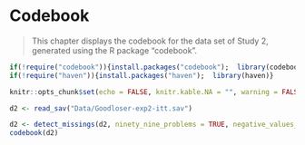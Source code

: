 # Codebook

> This chapter displays the codebook for the  data set of Study 2, generated using the R package "codebook".


```r
if(!require("codebook")){install.packages("codebook");  library(codebook)}
if(!require("haven")){install.packages("haven");  library(haven)}

knitr::opts_chunk$set(echo = FALSE, knitr.kable.NA = "", warning = FALSE, message = FALSE, cache = TRUE)
```

```r
d2 <- read_sav("Data/Goodloser-exp2-itt.sav")

d2 <- detect_missings(d2, ninety_nine_problems = TRUE, negative_values_are_missing = TRUE)
codebook(d2)
```

